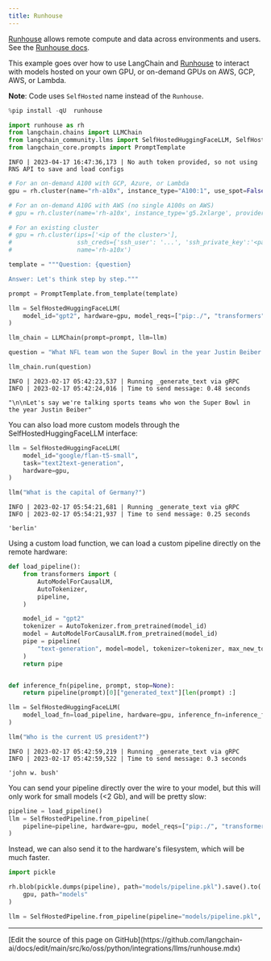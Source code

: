 ```yaml
---
title: Runhouse
---
```


[Runhouse](https://github.com/run-house/runhouse) allows remote compute and data across environments and users. See the [Runhouse docs](https://www.run.house/docs).

This example goes over how to use LangChain and [Runhouse](https://github.com/run-house/runhouse) to interact with models hosted on your own GPU, or on-demand GPUs on AWS, GCP, AWS, or Lambda.

**Note**: Code uses `SelfHosted` name instead of the `Runhouse`.

```python
%pip install -qU  runhouse
```

```python
import runhouse as rh
from langchain.chains import LLMChain
from langchain_community.llms import SelfHostedHuggingFaceLLM, SelfHostedPipeline
from langchain_core.prompts import PromptTemplate
```

```output
INFO | 2023-04-17 16:47:36,173 | No auth token provided, so not using RNS API to save and load configs
```

```python
# For an on-demand A100 with GCP, Azure, or Lambda
gpu = rh.cluster(name="rh-a10x", instance_type="A100:1", use_spot=False)

# For an on-demand A10G with AWS (no single A100s on AWS)
# gpu = rh.cluster(name='rh-a10x', instance_type='g5.2xlarge', provider='aws')

# For an existing cluster
# gpu = rh.cluster(ips=['<ip of the cluster>'],
#                  ssh_creds={'ssh_user': '...', 'ssh_private_key':'<path_to_key>'},
#                  name='rh-a10x')
```

```python
template = """Question: {question}

Answer: Let's think step by step."""

prompt = PromptTemplate.from_template(template)
```

```python
llm = SelfHostedHuggingFaceLLM(
    model_id="gpt2", hardware=gpu, model_reqs=["pip:./", "transformers", "torch"]
)
```

```python
llm_chain = LLMChain(prompt=prompt, llm=llm)
```

```python
question = "What NFL team won the Super Bowl in the year Justin Beiber was born?"

llm_chain.run(question)
```

```output
INFO | 2023-02-17 05:42:23,537 | Running _generate_text via gRPC
INFO | 2023-02-17 05:42:24,016 | Time to send message: 0.48 seconds
```

```output
"\n\nLet's say we're talking sports teams who won the Super Bowl in the year Justin Beiber"
```

You can also load more custom models through the SelfHostedHuggingFaceLLM interface:

```python
llm = SelfHostedHuggingFaceLLM(
    model_id="google/flan-t5-small",
    task="text2text-generation",
    hardware=gpu,
)
```

```python
llm("What is the capital of Germany?")
```

```output
INFO | 2023-02-17 05:54:21,681 | Running _generate_text via gRPC
INFO | 2023-02-17 05:54:21,937 | Time to send message: 0.25 seconds
```

```output
'berlin'
```

Using a custom load function, we can load a custom pipeline directly on the remote hardware:

```python
def load_pipeline():
    from transformers import (
        AutoModelForCausalLM,
        AutoTokenizer,
        pipeline,
    )

    model_id = "gpt2"
    tokenizer = AutoTokenizer.from_pretrained(model_id)
    model = AutoModelForCausalLM.from_pretrained(model_id)
    pipe = pipeline(
        "text-generation", model=model, tokenizer=tokenizer, max_new_tokens=10
    )
    return pipe


def inference_fn(pipeline, prompt, stop=None):
    return pipeline(prompt)[0]["generated_text"][len(prompt) :]
```

```python
llm = SelfHostedHuggingFaceLLM(
    model_load_fn=load_pipeline, hardware=gpu, inference_fn=inference_fn
)
```

```python
llm("Who is the current US president?")
```

```output
INFO | 2023-02-17 05:42:59,219 | Running _generate_text via gRPC
INFO | 2023-02-17 05:42:59,522 | Time to send message: 0.3 seconds
```

```output
'john w. bush'
```

You can send your pipeline directly over the wire to your model, but this will only work for small models (&lt;2 Gb), and will be pretty slow:

```python
pipeline = load_pipeline()
llm = SelfHostedPipeline.from_pipeline(
    pipeline=pipeline, hardware=gpu, model_reqs=["pip:./", "transformers", "torch"]
)
```

Instead, we can also send it to the hardware's filesystem, which will be much faster.

```python
import pickle

rh.blob(pickle.dumps(pipeline), path="models/pipeline.pkl").save().to(
    gpu, path="models"
)

llm = SelfHostedPipeline.from_pipeline(pipeline="models/pipeline.pkl", hardware=gpu)
```

---

<Callout icon="pen-to-square" iconType="regular">
  [Edit the source of this page on GitHub](https://github.com/langchain-ai/docs/edit/main/src/ko/oss/python/integrations/llms/runhouse.mdx)
</Callout>
